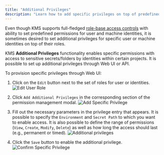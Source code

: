 ```yaml
---
title: "Additional Privileges"
description: "Learn how to add specific privileges on top of predefined roles."
---
```


Even though KMS supports full-fledged [role-base access controls](./role-based-access-controls) with ability to set predefined permissions for user and machine identities, it is sometimes desired to set additional privileges for specific user or machine identities on top of their roles.

KMS **Additional Privileges** functionality enables specific permissions with access to sensitive secrets/folders by identities within certain projects. It is possible to set up additional privileges through Web UI or API. 

To provision specific privileges through Web UI: 
1. Click on the `Edit` button next to the set of roles for user or identities. 
![Edit User Role](/images/platform/access-controls/edit-role.png)

2. Click `Add Additional Privileges` in the corresponding section of the permission management modal.
![Add Specific Privilege](/images/platform/access-controls/add-additional-privileges.png)

3. Fill out the necessary parameters in the privilege entry that appears. It is possible to specify the `Environment` and `Secret Path` to which you want to enable access. 
It is also possible to define the range of permissions (`View`, `Create`, `Modify`, `Delete`) as well as how long the access should last (e.g., permanent or timed). 
![Additional privileges](/images/platform/access-controls/additional-privileges.png)

4. Click the `Save` button to enable the additional privilege.
![Confirm Specific Privilege](/images/platform/access-controls/confirm-additional-privileges.png)